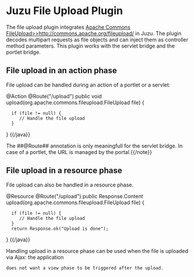 = Juzu File Upload Plugin =

The file upload plugin integrates [[Apache Commons FileUpload>>http://commons.apache.org/fileupload/]] in Juzu. The plugin
decodes multipart requests as file objects and can inject them as controller method parameters. This plugin works
with the servlet bridge and the portlet bridge.

== File upload in an action phase ==

File upload can be handled during an action of a portlet or a servlet:

{{java}}
@Action
@Route("/upload")
public void upload(org.apache.commons.fileupload.FileUpload file) {
   if (file != null) {
      // Handle the file upload
   }
}
{{/java}}

{{note}}The ##@Route## annotation is only meaningfull for the servlet bridge. In case of a portlet, the URL
is managed by the portal.{{/note}}

== File upload in a resource phase ==

File upload can also be handled in a resource phase.

{{java}}
@Resource
@Route("/upload")
public Response.Content upload(org.apache.commons.fileupload.FileUpload file) {
   if (file != null) {
      // Handle the file upload
   }
   return Response.ok("Upload is done");
}
{{/java}}

Handling upload in a resource phase can be used when the file is uploaded via Ajax: the application
 does not want a view phase to be triggered after the upload.